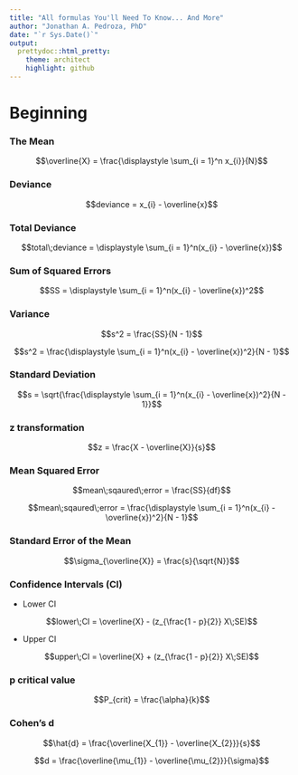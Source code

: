 ```yaml
---
title: "All formulas You'll Need To Know... And More"
author: "Jonathan A. Pedroza, PhD"
date: "`r Sys.Date()`"
output:
  prettydoc::html_pretty:
    theme: architect
    highlight: github
---
```


# Beginning

### The Mean
$$\overline{X} = \frac{\displaystyle \sum_{i = 1}^n x_{i}}{N}$$

### Deviance

$$deviance = x_{i} - \overline{x}$$

### Total Deviance

$$total\;deviance = \displaystyle \sum_{i = 1}^n(x_{i} - \overline{x})$$

### Sum of Squared Errors

$$SS = \displaystyle \sum_{i = 1}^n(x_{i} - \overline{x})^2$$

### Variance

$$s^2 = \frac{SS}{N - 1}$$

$$s^2 = \frac{\displaystyle \sum_{i = 1}^n(x_{i} - \overline{x})^2}{N - 1}$$

### Standard Deviation

$$s = \sqrt{\frac{\displaystyle \sum_{i = 1}^n(x_{i} - \overline{x})^2}{N - 1}}$$

### z transformation

$$z = \frac{X - \overline{X}}{s}$$

### Mean Squared Error

$$mean\;sqaured\;error = \frac{SS}{df}$$

$$mean\;sqaured\;error = \frac{\displaystyle \sum_{i = 1}^n(x_{i} - \overline{x})^2}{N - 1}$$

### Standard Error of the Mean

$$\sigma_{\overline{X}} = \frac{s}{\sqrt{N}}$$

### Confidence Intervals (CI)

- Lower CI

$$lower\;CI = \overline{X} - (z_{\frac{1 - p}{2}} X\;SE)$$

- Upper CI

$$upper\;CI = \overline{X} + (z_{\frac{1 - p}{2}} X\;SE)$$

### p critical value

$$P_{crit} = \frac{\alpha}{k}$$

### Cohen's d

$$\hat{d} = \frac{\overline{X_{1}} - \overline{X_{2}}}{s}$$

$$d = \frac{\overline{\mu_{1}} - \overline{\mu_{2}}}{\sigma}$$




















